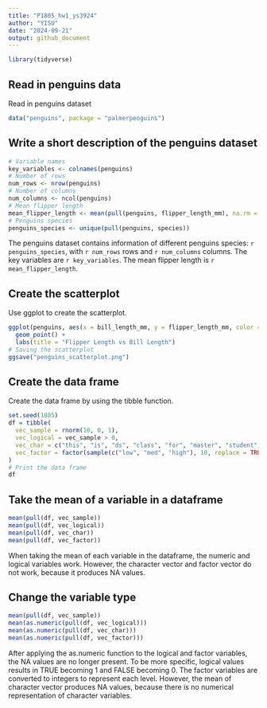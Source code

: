 ```yaml
---
title: "P1805_hw1_ys3924"
author: "YISU"
date: "2024-09-21"
output: github_document
---
```


```r
library(tidyverse)
```

## Read in penguins data

Read in penguins dataset

```r
data("penguins", package = "palmerpenguins")
```


## Write a short description of the penguins dataset

```r
# Variable names
key_variables <- colnames(penguins)
# Number of rows
num_rows <- nrow(penguins)
# Number of columns
num_columns <- ncol(penguins)
# Mean flipper length
mean_flipper_length <- mean(pull(penguins, flipper_length_mm), na.rm = TRUE)
# Penguins species
penguins_species <- unique(pull(penguins, species))
```

The penguins dataset contains information of different penguins species: `r penguins_species`, with `r num_rows` rows and `r num_columns` columns. The key variables are `r key_variables`. The mean flipper length is `r mean_flipper_length`.


## Create the scatterplot

Use ggplot to create the scatterplot.

```r
ggplot(penguins, aes(x = bill_length_mm, y = flipper_length_mm, color = species)) +
  geom_point() +
  labs(title = "Flipper Length vs Bill Length")
# Saving the scatterplot
ggsave("penguins_scatterplot.png")
```


## Create the data frame

Create the data frame by using the tibble function.
```r
set.seed(1805)
df = tibble(
  vec_sample = rnorm(10, 0, 1),
  vec_logical = vec_sample > 0,
  vec_char = c("this", "is", "ds", "class", "for", "master", "student", "in", "c", "u"),
  vec_factor = factor(sample(c("low", "med", "high"), 10, replace = TRUE))
)
# Print the data frame
df
```

## Take the mean of a variable in a dataframe
```r
mean(pull(df, vec_sample))
mean(pull(df, vec_logical))
mean(pull(df, vec_char))
mean(pull(df, vec_factor))
```

When taking the mean of each variable in the dataframe, the numeric and logical variables work. However, the character vector and factor vector do not work, because it produces NA values.


## Change the variable type
```r
mean(pull(df, vec_sample))
mean(as.numeric(pull(df, vec_logical)))
mean(as.numeric(pull(df, vec_char)))
mean(as.numeric(pull(df, vec_factor)))
```
After applying the as.numeric function to the logical and factor variables, the NA values are no longer present. To be more specific, logical values results in TRUE becoming 1 and FALSE becoming 0. The factor variables are converted to integers to represent each level. However, the mean of character vector produces NA values, because there is no numerical representation of character variables.
